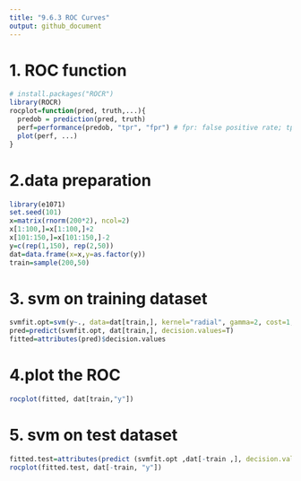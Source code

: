 ```yaml
---
title: "9.6.3 ROC Curves"
output: github_document
---
```


# 1. ROC function
```R
# install.packages("ROCR")
library(ROCR)
rocplot=function(pred, truth,...){
  predob = prediction(pred, truth)
  perf=performance(predob, "tpr", "fpr") # fpr: false positive rate; tpr: true positive rate
  plot(perf, ...)
}
```


# 2.data preparation
```R
library(e1071)
set.seed(101)
x=matrix(rnorm(200*2), ncol=2)
x[1:100,]=x[1:100,]+2
x[101:150,]=x[101:150,]-2
y=c(rep(1,150), rep(2,50))
dat=data.frame(x=x,y=as.factor(y))
train=sample(200,50)

```

# 3. svm on training dataset
```R
svmfit.opt=svm(y~., data=dat[train,], kernel="radial", gamma=2, cost=1, decision.values=T) #decision.values gives the fitted values of the observations
pred=predict(svmfit.opt, dat[train,], decision.values=T)
fitted=attributes(pred)$decision.values
```

# 4.plot the ROC
```R
rocplot(fitted, dat[train,"y"])
```

# 5. svm on test dataset
```R
fitted.test=attributes(predict (svmfit.opt ,dat[-train ,], decision.values =T))$decision.values
rocplot(fitted.test, dat[-train, "y"])
```